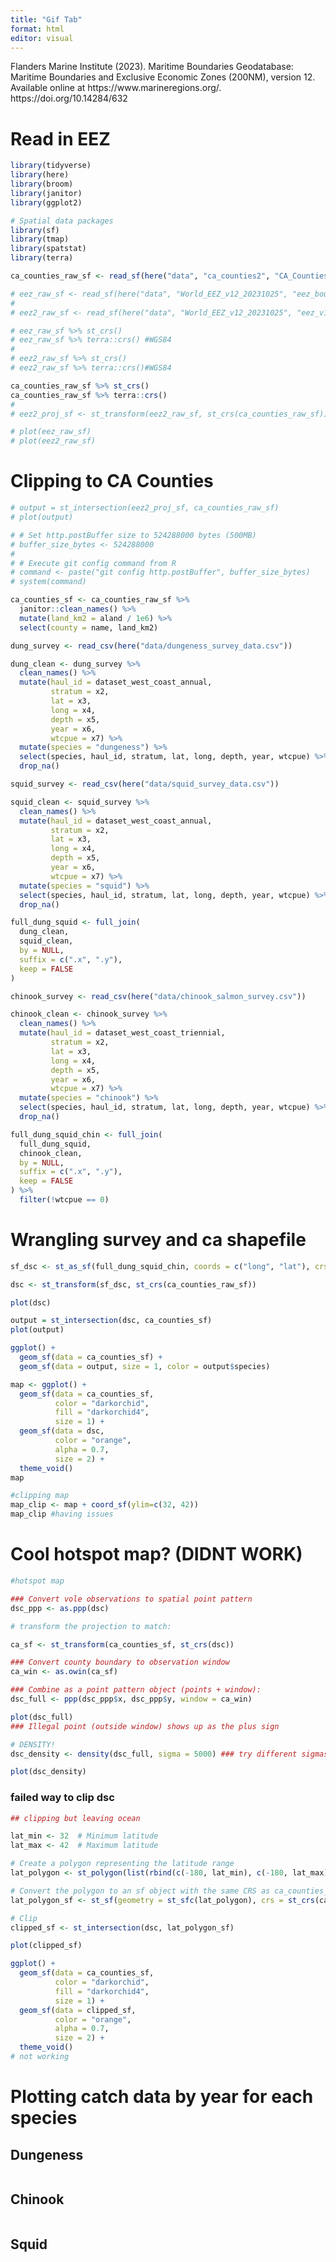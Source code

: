 ```yaml
---
title: "Gif Tab"
format: html
editor: visual
---
```


Flanders Marine Institute (2023). Maritime Boundaries Geodatabase: Maritime Boundaries and Exclusive Economic Zones (200NM), version 12. Available online at https://www.marineregions.org/. https://doi.org/10.14284/632

# Read in EEZ

```r
library(tidyverse)
library(here)
library(broom)
library(janitor)
library(ggplot2)

# Spatial data packages
library(sf)
library(tmap)
library(spatstat)
library(terra) 
```

```r
ca_counties_raw_sf <- read_sf(here("data", "ca_counties2", "CA_Counties_TIGER2016.shp"))
```

```r
# eez_raw_sf <- read_sf(here("data", "World_EEZ_v12_20231025", "eez_boundaries_v12.shp"))
# 
# eez2_raw_sf <- read_sf(here("data", "World_EEZ_v12_20231025", "eez_v12.shp"))
```

```r
# eez_raw_sf %>% st_crs()
# eez_raw_sf %>% terra::crs() #WGS84
# 
# eez2_raw_sf %>% st_crs()
# eez2_raw_sf %>% terra::crs()#WGS84

ca_counties_raw_sf %>% st_crs()
ca_counties_raw_sf %>% terra::crs()
# 
# eez2_proj_sf <- st_transform(eez2_raw_sf, st_crs(ca_counties_raw_sf))
```

```r
# plot(eez_raw_sf)
# plot(eez2_raw_sf)
```

# Clipping to CA Counties

```r
# output = st_intersection(eez2_proj_sf, ca_counties_raw_sf)
# plot(output)
```

```r
# # Set http.postBuffer size to 524288000 bytes (500MB)
# buffer_size_bytes <- 524288000
# 
# # Execute git config command from R
# command <- paste("git config http.postBuffer", buffer_size_bytes)
# system(command)
```

```r
ca_counties_sf <- ca_counties_raw_sf %>% 
  janitor::clean_names() %>%
  mutate(land_km2 = aland / 1e6) %>%
  select(county = name, land_km2)
```

```r
dung_survey <- read_csv(here("data/dungeness_survey_data.csv")) 

dung_clean <- dung_survey %>%
  clean_names() %>%
  mutate(haul_id = dataset_west_coast_annual,
         stratum = x2,
         lat = x3,
         long = x4,
         depth = x5,
         year = x6,
         wtcpue = x7) %>%
  mutate(species = "dungeness") %>%
  select(species, haul_id, stratum, lat, long, depth, year, wtcpue) %>%
  drop_na()

squid_survey <- read_csv(here("data/squid_survey_data.csv")) 

squid_clean <- squid_survey %>%
  clean_names() %>%
  mutate(haul_id = dataset_west_coast_annual,
         stratum = x2,
         lat = x3,
         long = x4,
         depth = x5,
         year = x6,
         wtcpue = x7) %>%
  mutate(species = "squid") %>%
  select(species, haul_id, stratum, lat, long, depth, year, wtcpue) %>%
  drop_na()

full_dung_squid <- full_join(
  dung_clean,
  squid_clean,
  by = NULL,
  suffix = c(".x", ".y"),
  keep = FALSE
)

chinook_survey <- read_csv(here("data/chinook_salmon_survey.csv")) 

chinook_clean <- chinook_survey %>%
  clean_names() %>%
  mutate(haul_id = dataset_west_coast_triennial,
         stratum = x2,
         lat = x3,
         long = x4,
         depth = x5,
         year = x6,
         wtcpue = x7) %>%
  mutate(species = "chinook") %>%
  select(species, haul_id, stratum, lat, long, depth, year, wtcpue) %>%
  drop_na()

full_dung_squid_chin <- full_join(
  full_dung_squid,
  chinook_clean,
  by = NULL,
  suffix = c(".x", ".y"),
  keep = FALSE
) %>%
  filter(!wtcpue == 0)
```

# Wrangling survey and ca shapefile

```r
sf_dsc <- st_as_sf(full_dung_squid_chin, coords = c("long", "lat"), crs = 4326)

dsc <- st_transform(sf_dsc, st_crs(ca_counties_raw_sf))

plot(dsc)

output = st_intersection(dsc, ca_counties_sf)
plot(output)

ggplot() +
  geom_sf(data = ca_counties_sf) +
  geom_sf(data = output, size = 1, color = output$species)

map <- ggplot() +
  geom_sf(data = ca_counties_sf, 
          color = "darkorchid", 
          fill = "darkorchid4", 
          size = 1) +
  geom_sf(data = dsc, 
          color = "orange", 
          alpha = 0.7, 
          size = 2) +
  theme_void()
map

#clipping map
map_clip <- map + coord_sf(ylim=c(32, 42))
map_clip #having issues
```

# Cool hotspot map? (DIDNT WORK)

```r
#hotspot map

### Convert vole observations to spatial point pattern
dsc_ppp <- as.ppp(dsc) 

# transform the projection to match:

ca_sf <- st_transform(ca_counties_sf, st_crs(dsc))

### Convert county boundary to observation window
ca_win <- as.owin(ca_sf) 

### Combine as a point pattern object (points + window):
dsc_full <- ppp(dsc_ppp$x, dsc_ppp$y, window = ca_win)

plot(dsc_full) 
### Illegal point (outside window) shows up as the plus sign

# DENSITY!
dsc_density <- density(dsc_full, sigma = 5000) ### try different sigmas

plot(dsc_density)
```

### failed way to clip dsc

```r
## clipping but leaving ocean

lat_min <- 32  # Minimum latitude
lat_max <- 42  # Maximum latitude

# Create a polygon representing the latitude range
lat_polygon <- st_polygon(list(rbind(c(-180, lat_min), c(-180, lat_max), c(180, lat_max), c(180, lat_min), c(-180, lat_min))))

# Convert the polygon to an sf object with the same CRS as ca_counties_sf
lat_polygon_sf <- st_sf(geometry = st_sfc(lat_polygon), crs = st_crs(ca_counties_sf))

# Clip
clipped_sf <- st_intersection(dsc, lat_polygon_sf)

plot(clipped_sf)

ggplot() +
  geom_sf(data = ca_counties_sf, 
          color = "darkorchid", 
          fill = "darkorchid4", 
          size = 1) +
  geom_sf(data = clipped_sf, 
          color = "orange", 
          alpha = 0.7, 
          size = 2) +
  theme_void()
# not working
```


# Plotting catch data by year for each species

## Dungeness
```r

```

## Chinook
```r

```


## Squid
```r

```

